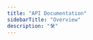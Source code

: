 ```yaml
---
title: "API Documentation"
sidebarTitle: "Overview"
description: "🛠"
---
```


<CardGroup>
<Card
  title="🛸 GraphQL API"
  href="/english/documentation/api-documentation/graphql-api"
/>

<Card
  title="🚀 API REST"
  href="/english/documentation/api-documentation/api-rest"
/>
</CardGroup>

